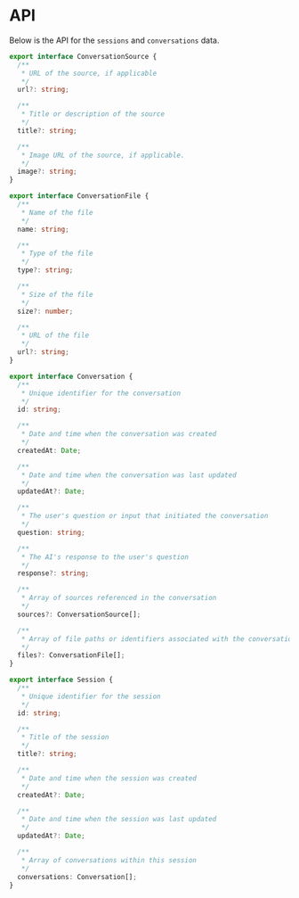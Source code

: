 # API
Below is the API for the `sessions` and `conversations` data.

```ts
export interface ConversationSource {
  /**
   * URL of the source, if applicable
   */
  url?: string;

  /**
   * Title or description of the source
   */
  title?: string;

  /**
   * Image URL of the source, if applicable.
   */
  image?: string;
}
```

```ts
export interface ConversationFile {
  /**
   * Name of the file
   */
  name: string;

  /**
   * Type of the file
   */
  type?: string;

  /**
   * Size of the file
   */
  size?: number;

  /**
   * URL of the file
   */
  url?: string;
}
```

```ts
export interface Conversation {
  /**
   * Unique identifier for the conversation
   */
  id: string;

  /**
   * Date and time when the conversation was created
   */
  createdAt: Date;

  /**
   * Date and time when the conversation was last updated
   */
  updatedAt?: Date;

  /**
   * The user's question or input that initiated the conversation
   */
  question: string;

  /**
   * The AI's response to the user's question
   */
  response?: string;

  /**
   * Array of sources referenced in the conversation
   */
  sources?: ConversationSource[];

  /**
   * Array of file paths or identifiers associated with the conversation
   */
  files?: ConversationFile[];
}
```

```ts
export interface Session {
  /**
   * Unique identifier for the session
   */
  id: string;

  /**
   * Title of the session
   */
  title?: string;

  /**
   * Date and time when the session was created
   */
  createdAt?: Date;

  /**
   * Date and time when the session was last updated
   */
  updatedAt?: Date;

  /**
   * Array of conversations within this session
   */
  conversations: Conversation[];
}
```
